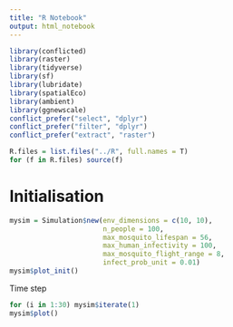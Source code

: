 ```yaml
---
title: "R Notebook"
output: html_notebook
---
```


```r
library(conflicted)
library(raster)
library(tidyverse)
library(sf)
library(lubridate)
library(spatialEco)
library(ambient)
library(ggnewscale)
conflict_prefer("select", "dplyr")
conflict_prefer("filter", "dplyr")
conflict_prefer("extract", "raster")

R.files = list.files("../R", full.names = T)
for (f in R.files) source(f)
```

# Initialisation

```r
mysim = Simulation$new(env_dimensions = c(10, 10),
                       n_people = 100,
                       max_mosquito_lifespan = 56,
                       max_human_infectivity = 100,
                       max_mosquito_flight_range = 8,
                       infect_prob_unit = 0.01)
mysim$plot_init()
```

Time step

```r
for (i in 1:30) mysim$iterate(1)
mysim$plot()
```


